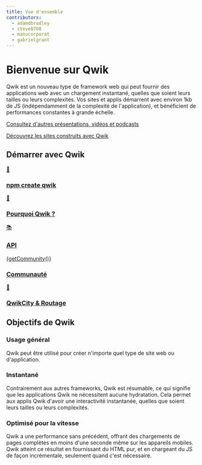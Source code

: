 ```yaml
---
title: Vue d'ensemble
contributors:
  - adamdbradley
  - steve8708
  - manucorporat
  - gabrielgrant
---
```



# Bienvenue sur Qwik

Qwik est un nouveau type de framework web qui peut fournir des applications web avec un chargement instantané, quelles que soient leurs tailles ou leurs complexités. Vos sites et applis démarrent avec environ 1kb de JS (indépendamment de la complexité de l'application), et bénéficient de performances constantes à grande échelle.

[Consultez d'autres présentations, vidéos et podcasts](/media/)

[Découvrez les sites construits avec Qwik](/showcase/)

## Démarrer avec Qwik

<div class="card-grid">
  <a class="card card-center" href='/docs/getting-started/'>
    <p class='icon'>🚀</p>
    <h3>npm create qwik</h3>
  </a>
  <a class="card card-center" href='/docs/think-qwik/'>
    <p class='icon'>🤔</p>
    <h3>Pourquoi Qwik ?</h3>
  </a>
  <a class="card card-center" href='/docs/components/overview/'>
    <p class='icon'>📚</p>
    <h3>API</h3>
  </a>
  <a class="card card-center" href='https://qwik.builder.io/chat'>
    <p class='icon'>{getCommunity()}</p>
    <h3>Communauté</h3>
  </a>
  <a class="card card-center" href='/qwikcity/overview/'>
    <p class='icon'>🌃</p>
    <h3>QwikCity & Routage</h3>
  </a>
</div>

## Objectifs de Qwik

<div class="card-grid">
  <div class="card">
    <h3>Usage général</h3>
    <p>Qwik peut être utilisé pour créer n'importe quel type de site web ou d'application.</p>
  </div>
    <div class="card">
    <h3>Instantané</h3>
    <p>Contrairement aux autres frameworks, Qwik est résumable, ce qui signifie que les applications Qwik ne nécessitent aucune hydratation. Cela permet aux applis Qwik d'avoir une interactivité instantanée, quelles que soient leurs tailles ou leurs complexités.</p>
  </div>
    <div class="card">
    <h3>Optimisé pour la vitesse</h3>
    <p>Qwik a une performance sans précédent, offrant des chargements de pages complètes en moins d'une seconde même sur les appareils mobiles. Qwik atteint ce résultat en fournissant du HTML pur, et en chargeant du JS de façon incrémentale, seulement quand c'est nécessaire.</p>
  </div>
</div>
